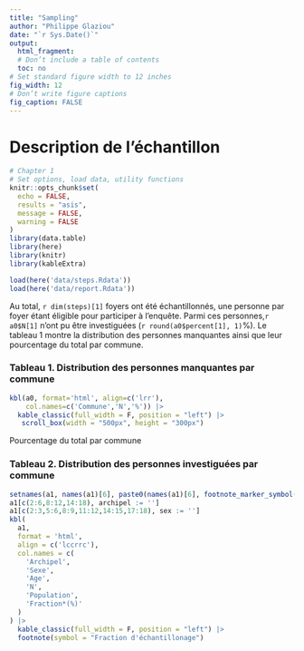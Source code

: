 ```yaml
--- 
title: "Sampling" 
author: "Philippe Glaziou" 
date: "`r Sys.Date()`" 
output:  
  html_fragment: 
  # Don’t include a table of contents 
  toc: no 
# Set standard figure width to 12 inches 
fig_width: 12 
# Don’t write figure captions 
fig_caption: FALSE 
--- 
```


# Description de l'échantillon
  
```r
# Chapter 1
# Set options, load data, utility functions 
knitr::opts_chunk$set(
  echo = FALSE,
  results = "asis",
  message = FALSE,
  warning = FALSE
)
library(data.table)
library(here)
library(knitr)
library(kableExtra)

load(here('data/steps.Rdata'))
load(here('data/report.Rdata'))

``` 

Au total, `r dim(steps)[1]` foyers ont été échantillonnés, une personne par foyer étant éligible pour participer à l'enquête. Parmi ces personnes,`r a0$N[1]` n'ont pu être investiguées (`r round(a0$percent[1], 1)`%). Le tableau 1 montre la distribution des personnes manquantes ainsi que leur pourcentage du total par commune.


### Tableau 1. Distribution des personnes manquantes par commune

```r
kbl(a0, format='html', align=c('lrr'), 
    col.names=c('Commune','N','%')) |> 
  kable_classic(full_width = F, position = "left") |>
   scroll_box(width = "500px", height = "300px")

```
Pourcentage du total par commune


### Tableau 2. Distribution des personnes investiguées par commune

```r
setnames(a1, names(a1)[6], paste0(names(a1)[6], footnote_marker_symbol(1)))
a1[c(2:6,8:12,14:18), archipel := '']
a1[c(2:3,5:6,8:9,11:12,14:15,17:18), sex := '']
kbl(
  a1,
  format = 'html',
  align = c('lccrrc'),
  col.names = c(
    'Archipel',
    'Sexe',
    'Age',
    'N',
    'Population',
    'Fraction*(%)'
  )
) |>  
  kable_classic(full_width = F, position = "left") |>
  footnote(symbol = "Fraction d'échantillonage") 

```





